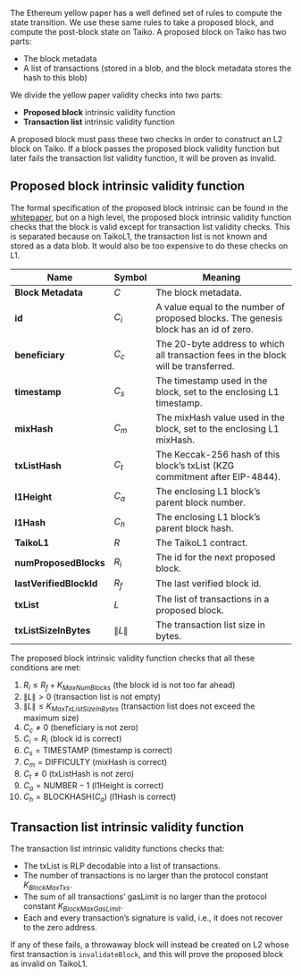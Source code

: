 The Ethereum yellow paper has a well defined set of rules to compute the state transition. We use these same rules to take a proposed block, and compute the post-block state on Taiko. A proposed block on Taiko has two parts:

- The block metadata
- A list of transactions (stored in a blob, and the block metadata stores the hash to this blob)

We divide the yellow paper validity checks into two parts:

- **Proposed block** intrinsic validity function
- **Transaction list** intrinsic validity function

A proposed block must pass these two checks in order to construct an L2 block on Taiko. If a block passes the proposed block validity function but later fails the transaction list validity function, it will be proven as invalid.

## Proposed block intrinsic validity function

The formal specification of the proposed block intrinsic can be found in the [whitepaper](/resources/whitepaper), but on a high level, the proposed block intrinsic validity function checks that the block is valid except for transaction list validity checks. This is separated because on TaikoL1, the transaction list is not known and stored as a data blob. It would also be too expensive to do these checks on L1.

| Name                    | Symbol            | Meaning                                                                              |
| ----------------------- | ----------------- | ------------------------------------------------------------------------------------ |
| **Block Metadata**      | $C$               | The block metadata.                                                                  |
| **id**                  | $C_i$             | A value equal to the number of proposed blocks. The genesis block has an id of zero. |
| **beneficiary**         | $C_c$             | The 20-byte address to which all transaction fees in the block will be transferred.  |
| **timestamp**           | $C_s$             | The timestamp used in the block, set to the enclosing L1 timestamp.                  |
| **mixHash**             | $C_m$             | The mixHash value used in the block, set to the enclosing L1 mixHash.                |
| **txListHash**          | $C_t$             | The Keccak-256 hash of this block’s txList (KZG commitment after EIP-4844).          |
| **l1Height**            | $C_a$             | The enclosing L1 block’s parent block number.                                        |
| **l1Hash**              | $C_h$             | The enclosing L1 block’s parent block hash.                                          |
| **TaikoL1**             | $R$               | The TaikoL1 contract.                                                                |
| **numProposedBlocks**   | $R_i$             | The id for the next proposed block.                                                  |
| **lastVerifiedBlockId** | $R_f$             | The last verified block id.                                                          |
| **txList**              | $L$               | The list of transactions in a proposed block.                                        |
| **txListSizeInBytes**   | $\lVert L \rVert$ | The transaction list size in bytes.                                                  |

The proposed block intrinsic validity function checks that all these conditions are met:

1. $R_i \le R_f + K_{MaxNumBlocks}$ (the block id is not too far ahead)
2. $\lVert L \rVert \gt 0$ (transaction list is not empty)
3. $\lVert L \rVert \le K_{MaxTxListSizeInBytes}$ (transaction list does not exceed the maximum size)
4. $C_c \ne 0$ (beneficiary is not zero)
5. $C_i = R_i$ (block id is correct)
6. $C_s = \text{TIMESTAMP}$ (timestamp is correct)
7. $C_m = \text{DIFFICULTY}$ (mixHash is correct)
8. $C_t \ne 0$ (txListHash is not zero)
9. $C_a = \text{NUMBER} - 1$ (l1Height is correct)
10. $C_h = \text{BLOCKHASH}(C_a)$ (l1Hash is correct) 

## Transaction list intrinsic validity function

The transaction list intrinsic validity functions checks that:

- The txList is RLP decodable into a list of transactions.
- The number of transactions is no larger than the protocol constant $K_{BlockMaxTxs}.$
- The sum of all transactions’ gasLimit is no larger than the protocol constant $K_{BlockMaxGasLimit}.$
- Each and every transaction’s signature is valid, i.e., it does not recover to the zero address.

If any of these fails, a throwaway block will instead be created on L2 whose first transaction is `invalidateBlock`, and this will prove the proposed block as invalid on TaikoL1.
